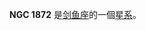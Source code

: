 {{NGCInfoBox|NGCID=NGC 1872|發現者=詹姆士·丹露帕|發現日期=1826年9月24日|其他編號=ESO 56-SC83|曆元=J2000.0|赤經=5時13分10.8秒
|赤緯=-69°19'2"|星座=剑鱼座|星體=星系|星等=11|表面亮度=|藍等=}}

'''NGC 1872''' 是[[剑鱼座|剑鱼座]]的一個[[星系|星系]]。

{{NGCReference|1872}}
{{Catalogs|NGC=1872}}